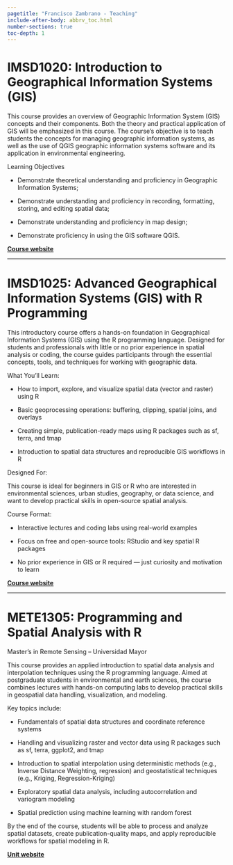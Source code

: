 ```yaml
---
pagetitle: "Francisco Zambrano - Teaching"
include-after-body: abbrv_toc.html
number-sections: true
toc-depth: 1
---
```


# IMSD1020: Introduction to Geographical Information Systems (GIS) {toc-text='GIS'}

This course provides an overview of Geographic Information System (GIS) concepts and their components. Both the theory and practical application of GIS will be emphasized in this course. The course's objective is to teach students the concepts for managing geographic information systems, as well as the use of QGIS geographic information systems software and its application in environmental engineering.

Learning Objectives

* Demonstrate theoretical understanding and proficiency in Geographic Information Systems;

* Demonstrate understanding and proficiency in recording, formatting, storing, and editing spatial data;

* Demonstrate understanding and proficiency in map design;

* Demonstrate proficiency in using the GIS software QGIS.

**[Course website](https://francisco-zambrano.cl/SIG1-UMayor)**

* * *

# IMSD1025: Advanced Geographical Information Systems (GIS) with R Programming {toc-text='GIS with R'}

This introductory course offers a hands-on foundation in Geographical Information Systems (GIS) using the R programming language. Designed for students and professionals with little or no prior experience in spatial analysis or coding, the course guides participants through the essential concepts, tools, and techniques for working with geographic data.

What You'll Learn:

* How to import, explore, and visualize spatial data (vector and raster) using R

* Basic geoprocessing operations: buffering, clipping, spatial joins, and overlays

* Creating simple, publication-ready maps using R packages such as sf, terra, and tmap

* Introduction to spatial data structures and reproducible GIS workflows in R

Designed For:

This course is ideal for beginners in GIS or R who are interested in environmental sciences, urban studies, geography, or data science, and want to develop practical skills in open-source spatial analysis.

Course Format:

* Interactive lectures and coding labs using real-world examples

* Focus on free and open-source tools: RStudio and key spatial R packages

* No prior experience in GIS or R required — just curiosity and motivation to learn

**[Course website](https://francisco-zambrano.cl/SIG2-UMayor)**

* * *

# METE1305: Programming and Spatial Analysis with R {toc-text='Spatial analysis with R'}

Master’s in Remote Sensing – Universidad Mayor

This course provides an applied introduction to spatial data analysis and interpolation techniques using the R programming language. Aimed at postgraduate students in environmental and earth sciences, the course combines lectures with hands-on computing labs to develop practical skills in geospatial data handling, visualization, and modeling.

Key topics include:

* Fundamentals of spatial data structures and coordinate reference systems

* Handling and visualizing raster and vector data using R packages such as sf, terra, ggplot2, and tmap

* Introduction to spatial interpolation using deterministic methods (e.g., Inverse Distance Weighting, regression) and geostatistical techniques (e.g., Kriging, Regression-Kriging)

* Exploratory spatial data analysis, including autocorrelation and variogram modeling

* Spatial prediction using machine learning with random forest

By the end of the course, students will be able to process and analyze spatial datasets, create publication-quality maps, and apply reproducible workflows for spatial modeling in R.

**[Unit website](https://francisco-zambrano.cl/METE133-2024)**
